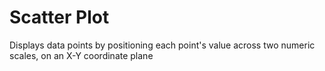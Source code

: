 <!--
 * Copyright (c) 2022 Visa, Inc.
 *
 * This source code is licensed under the MIT license
 * https://github.com/visa/visa-chart-components/blob/master/LICENSE
 *
 -->

# Scatter Plot

<p className="sub-header-p">Displays data points by positioning each point's value across two numeric scales, on an X-Y coordinate plane</p>


<Story id="scatter-plot--hidden" />

<style>{`
.sub-header-p {
    line-height: 22px !important;
    font-weight: 300;
    font-size: 20px;
}
`}</style>
